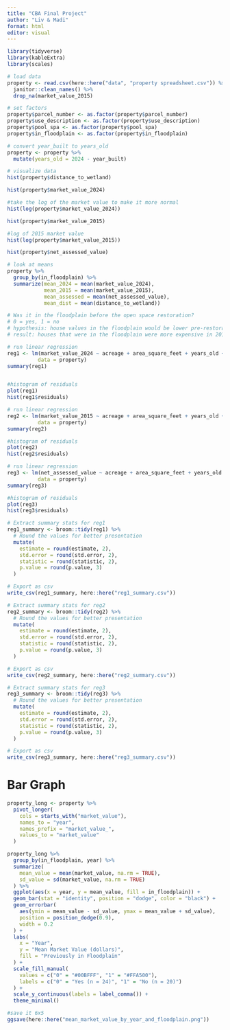 ```yaml
---
title: "CBA Final Project"
author: "Liv & Madi"
format: html
editor: visual
---
```


```r
library(tidyverse)
library(kableExtra)
library(scales)
```

```r
# load data
property <- read.csv(here::here("data", "property spreadsheet.csv")) %>% 
  janitor::clean_names() %>% 
  drop_na(market_value_2015)
```

```r
# set factors
property$parcel_number <- as.factor(property$parcel_number)
property$use_description <- as.factor(property$use_description)
property$pool_spa <- as.factor(property$pool_spa)
property$in_floodplain <- as.factor(property$in_floodplain)

# convert year_built to years_old
property <- property %>% 
  mutate(years_old = 2024 - year_built)
```


```r
# visualize data
hist(property$distance_to_wetland)

hist(property$market_value_2024)

#take the log of the market value to make it more normal
hist(log(property$market_value_2024))

hist(property$market_value_2015)

#log of 2015 market value
hist(log(property$market_value_2015))

hist(property$net_assessed_value)
```

```r
# look at means
property %>% 
  group_by(in_floodplain) %>% 
  summarize(mean_2024 = mean(market_value_2024),
            mean_2015 = mean(market_value_2015),
            mean_assessed = mean(net_assessed_value),
            mean_dist = mean(distance_to_wetland))

# Was it in the floodplain before the open space restoration? 
# 0 = yes, 1 = no
# hypothesis: house values in the floodplain would be lower pre-restoration and about similar post-restoration
# result: houses that were in the floodplain were more expensive in 2015 and in 2024 (but is this difference significant?)
```

```r
# run linear regression
reg1 <- lm(market_value_2024 ~ acreage + area_square_feet + years_old + number_bedrooms + number_bathrooms + number_fireplaces + garage + pool_spa + distance_to_wetland + in_floodplain,
          data = property)
summary(reg1)


#histogram of residuals
plot(reg1)
hist(reg1$residuals)
```

```r
# run linear regression
reg2 <- lm(market_value_2015 ~ acreage + area_square_feet + years_old + number_bedrooms + number_bathrooms + number_fireplaces + garage + pool_spa + distance_to_wetland + in_floodplain,
          data = property)
summary(reg2)

#histogram of residuals
plot(reg2)
hist(reg2$residuals)
```

```r
# run linear regression
reg3 <- lm(net_assessed_value ~ acreage + area_square_feet + years_old + number_bedrooms + number_bathrooms + number_fireplaces + garage + pool_spa + distance_to_wetland + in_floodplain,
          data = property)
summary(reg3)

#histogram of residuals
plot(reg3)
hist(reg3$residuals)
```


```r
# Extract summary stats for reg1
reg1_summary <- broom::tidy(reg1) %>%
  # Round the values for better presentation
  mutate(
    estimate = round(estimate, 2),
    std.error = round(std.error, 2),
    statistic = round(statistic, 2),
    p.value = round(p.value, 3)
  )

# Export as csv
write_csv(reg1_summary, here::here("reg1_summary.csv"))

# Extract summary stats for reg2
reg2_summary <- broom::tidy(reg2) %>%
  # Round the values for better presentation
  mutate(
    estimate = round(estimate, 2),
    std.error = round(std.error, 2),
    statistic = round(statistic, 2),
    p.value = round(p.value, 3)
  )

# Export as csv
write_csv(reg2_summary, here::here("reg2_summary.csv"))

# Extract summary stats for reg3
reg3_summary <- broom::tidy(reg3) %>%
  # Round the values for better presentation
  mutate(
    estimate = round(estimate, 2),
    std.error = round(std.error, 2),
    statistic = round(statistic, 2),
    p.value = round(p.value, 3)
  )

# Export as csv
write_csv(reg3_summary, here::here("reg3_summary.csv"))

```

# Bar Graph

```r
property_long <- property %>%
  pivot_longer(
    cols = starts_with("market_value"),
    names_to = "year",
    names_prefix = "market_value_",
    values_to = "market_value"
  )
```

```r
property_long %>%
  group_by(in_floodplain, year) %>%
  summarize(
    mean_value = mean(market_value, na.rm = TRUE),
    sd_value = sd(market_value, na.rm = TRUE)
  ) %>%
  ggplot(aes(x = year, y = mean_value, fill = in_floodplain)) +
  geom_bar(stat = "identity", position = "dodge", color = "black") +
  geom_errorbar(
    aes(ymin = mean_value - sd_value, ymax = mean_value + sd_value),
    position = position_dodge(0.9),
    width = 0.2
  ) +
  labs(
    x = "Year",
    y = "Mean Market Value (dollars)",
    fill = "Previously in Floodplain"
  ) +
  scale_fill_manual(
    values = c("0" = "#00BFFF", "1" = "#FFA500"),
    labels = c("0" = "Yes (n = 24)", "1" = "No (n = 20)")
  ) +
  scale_y_continuous(labels = label_comma()) + 
  theme_minimal()

#save it 6x5
ggsave(here::here("mean_market_value_by_year_and_floodplain.png"))


```

